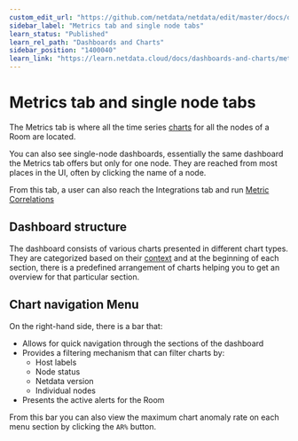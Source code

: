 ```yaml
---
custom_edit_url: "https://github.com/netdata/netdata/edit/master/docs/dashboards-and-charts/metrics-tab-and-single-node-tabs.md"
sidebar_label: "Metrics tab and single node tabs"
learn_status: "Published"
learn_rel_path: "Dashboards and Charts"
sidebar_position: "1400040"
learn_link: "https://learn.netdata.cloud/docs/dashboards-and-charts/metrics-tab-and-single-node-tabs"
---
```


# Metrics tab and single node tabs

The Metrics tab is where all the time series [charts](/docs/dashboards-and-charts/netdata-charts) for all the nodes of a Room are located.

You can also see single-node dashboards, essentially the same dashboard the Metrics tab offers but only for one node. They are reached from most places in the UI, often by clicking the name of a node.

From this tab, a user can also reach the Integrations tab and run [Metric Correlations](/docs/machine-learning-and-anomaly-detection/metric-correlations)

## Dashboard structure

The dashboard consists of various charts presented in different chart types. They are categorized based on their [context](/docs/dashboards-and-charts/netdata-charts#contexts) and at the beginning of each section, there is a predefined arrangement of charts helping you to get an overview for that particular section.

## Chart navigation Menu

On the right-hand side, there is a bar that:

- Allows for quick navigation through the sections of the dashboard
- Provides a filtering mechanism that can filter charts by:
  - Host labels
  - Node status
  - Netdata version
  - Individual nodes
- Presents the active alerts for the Room

From this bar you can also view the maximum chart anomaly rate on each menu section by clicking the `AR%` button.
